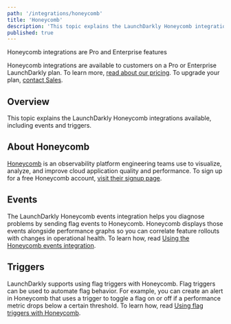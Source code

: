 ```yaml
---
path: '/integrations/honeycomb'
title: 'Honeycomb'
description: 'This topic explains the LaunchDarkly Honeycomb integrations available, including events and triggers.'
published: true
---
```


<Callout intent="primary">
<CalloutTitle>Honeycomb integrations are Pro and Enterprise features</CalloutTitle>
<CalloutDescription>

Honeycomb integrations are available to customers on a Pro or Enterprise LaunchDarkly plan. To learn more, [read about our pricing](https://launchdarkly.com/pricing/). To upgrade your plan, [contact Sales](https://launchdarkly.com/contact-sales/).

</CalloutDescription>
</Callout>

## Overview

This topic explains the LaunchDarkly Honeycomb integrations available, including events and triggers.

## About Honeycomb

[Honeycomb](https://www.honeycomb.io/) is an observability platform engineering teams use to visualize, analyze, and improve cloud application quality and performance. To sign up for a free Honeycomb account, [visit their signup page](https://ui.honeycomb.io/signup?&utm_source=launchdarkly&utm_medium=partner&utm_campaign=signup&utm_keyword=&utm_content=free-product-signup).


## Events

The LaunchDarkly Honeycomb events integration helps you diagnose problems by sending flag events to Honeycomb. Honeycomb displays those events alongside performance graphs so you can correlate feature rollouts with changes in operational health. To learn how, read [Using the Honeycomb events integration](/integrations/honeycomb/events).

## Triggers

LaunchDarkly supports using flag triggers with Honeycomb. Flag triggers can be used to automate flag behavior. For example, you can create an alert in Honeycomb that uses a trigger to toggle a flag on or off if a performance metric drops below a certain threshold. To learn how, read [Using flag triggers with Honeycomb](/integrations/honeycomb/triggers).
